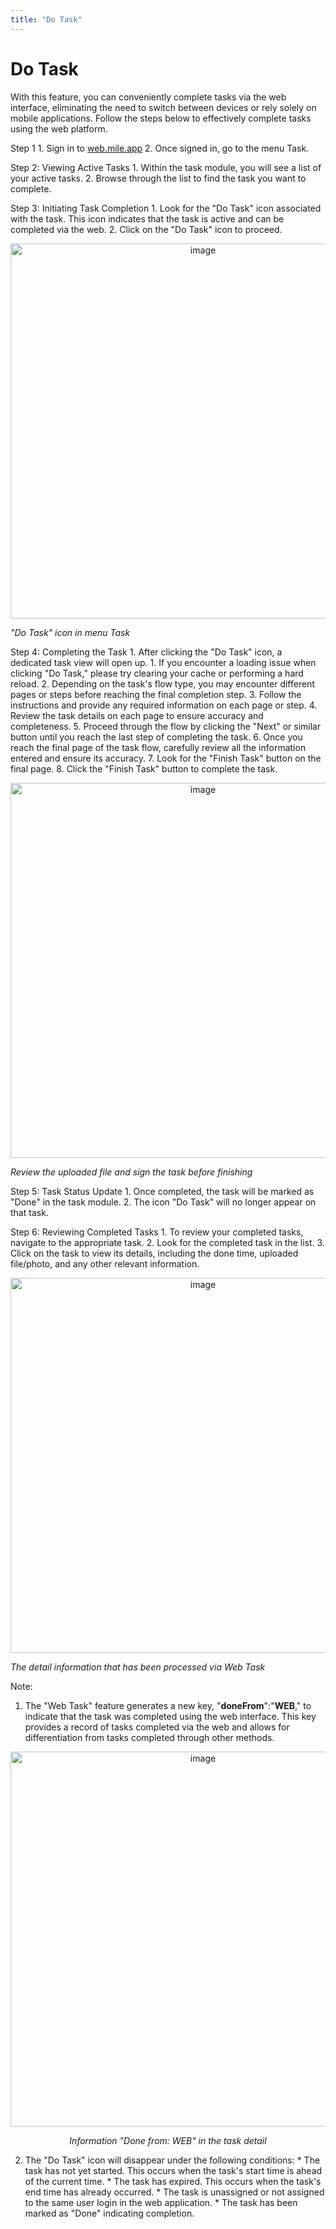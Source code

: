 ```yaml
---
title: "Do Task"
---
```


# Do Task

With this feature, you can conveniently complete tasks via the web interface, eliminating the need to switch between devices or rely solely on mobile applications. Follow the steps below to effectively complete tasks using the web platform.

Step 1 1. Sign in to [web.mile.app](http://web.mile.app) 2. Once signed in, go to the menu Task.

Step 2: Viewing Active Tasks 1. Within the task module, you will see a list of your active tasks. 2. Browse through the list to find the task you want to complete.

Step 3: Initiating Task Completion 1. Look for the "Do Task" icon associated with the task. This icon indicates that the task is active and can be completed via the web. 2. Click on the "Do Task" icon to proceed.

<div align="center">
  <img src="https://t3837933.p.clickup-attachments.com/t3837933/9b32705e-7a38-4085-a7f9-904cd56a6b15/image.png" alt="image" width="600" />
</div>
<p><em>"Do Task" icon in menu Task</em></p>

Step 4: Completing the Task 1. After clicking the "Do Task" icon, a dedicated task view will open up. 1. If you encounter a loading issue when clicking "Do Task," please try clearing your cache or performing a hard reload. 2. Depending on the task's flow type, you may encounter different pages or steps before reaching the final completion step. 3. Follow the instructions and provide any required information on each page or step. 4. Review the task details on each page to ensure accuracy and completeness. 5. Proceed through the flow by clicking the "Next" or similar button until you reach the last step of completing the task. 6. Once you reach the final page of the task flow, carefully review all the information entered and ensure its accuracy. 7. Look for the "Finish Task" button on the final page. 8. Click the "Finish Task" button to complete the task.

<div align="center">
  <img src="https://t3837933.p.clickup-attachments.com/t3837933/0a228051-b14d-4526-8455-0e7cf959cc56/image.png" alt="image" width="600" />
</div>
<p><em>Review the uploaded file and sign the task before finishing</em></p>

Step 5: Task Status Update 1. Once completed, the task will be marked as "Done" in the task module. 2. The icon "Do Task" will no longer appear on that task.

Step 6: Reviewing Completed Tasks 1. To review your completed tasks, navigate to the appropriate task. 2. Look for the completed task in the list. 3. Click on the task to view its details, including the done time, uploaded file/photo, and any other relevant information.

<div align="center">
  <img src="https://t3837933.p.clickup-attachments.com/t3837933/abe45ecb-7bd1-4df3-8f6f-342920a5f1ae/image.png" alt="image" width="600" />
</div>
<p><em>The detail information that has been processed via Web Task</em></p>

Note:

1. The "Web Task" feature generates a new key, "**doneFrom**":"**WEB**," to indicate that the task was completed using the web interface. This key provides a record of tasks completed via the web and allows for differentiation from tasks completed through other methods.

<div align="center">
  <img src="https://t3837933.p.clickup-attachments.com/t3837933/7657202e-312f-4315-8bf2-939ec460c0bf/image.png" alt="image" width="600" />
  <p><i>Information "Done from: WEB" in the task detail</i></p>
</div>

2. The "Do Task" icon will disappear under the following conditions: \*   The task has not yet started. This occurs when the task's start time is ahead of the current time. \*   The task has expired. This occurs when the task's end time has already occurred. \*   The task is unassigned or not assigned to the same user login in the web application. \*   The task has been marked as "Done" indicating completion.